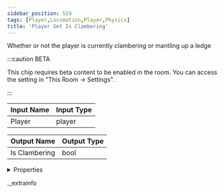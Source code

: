 ```yaml
---
sidebar_position: 519
tags: [Player,Locomotion,Player,Physics]
title: 'Player Get Is Clambering'
---
```


Whether or not the player is currently clambering or mantling up a ledge

:::caution BETA

This chip requires beta content to be enabled in the room. You can access the setting in "This Room -> Settings".

:::

<IChip uuid="fea61975-90b0-4187-b28a-b732a14834c0" />

| Input Name | Input Type |
|-----------|-----------|
| Player | player |

| Output Name | Output Type |
|-----------|-----------|
| Is Clambering | bool |


<details>
  <summary>Properties</summary>
  <div>
    <div>
    <table>
      <thead>
        <tr>
          <th>Room availability:</th>
          <th>Available everywhere</th>
        </tr>
        <tr>
          <th>Is beta required?</th>
          <th>Yes</th>
        </tr>
        <tr>
          <th>Is this chip a trolling risk?</th>
          <th>No</th>
        </tr>
        <tr>
          <th>Is this chip a role assignment risk?</th>
          <th>No</th>
        </tr>
        <tr>
          <th>Chip UUID</th>
          <th>fea61975-90b0-4187-b28a-b732a14834c0</th>
        </tr>
      </thead>
    </table>
    </div>
  </div>
</details>

._extrainfo